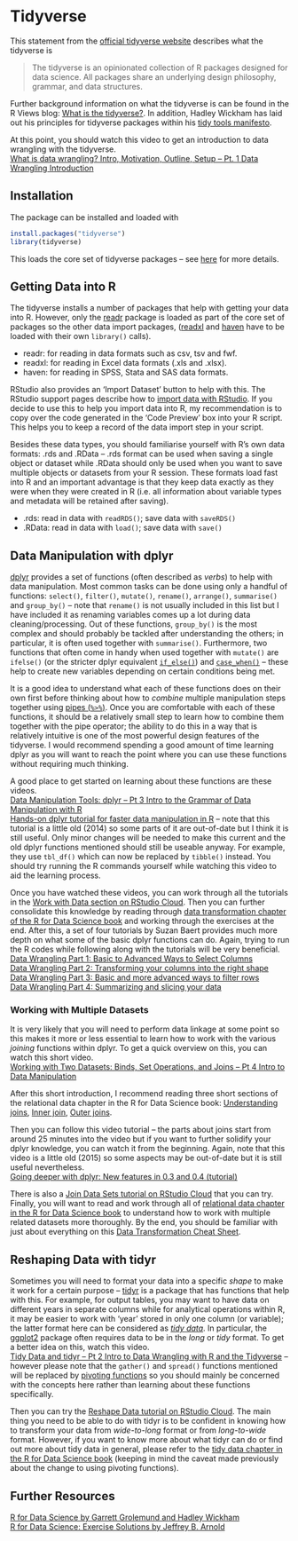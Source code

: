 # Tidyverse

This statement from the [official tidyverse website](https://www.tidyverse.org) describes what the tidyverse is

>The tidyverse is an opinionated collection of R packages designed for data science. All packages share an underlying design philosophy, grammar, and data structures. 

Further background information on what the tidyverse is can be found in the R Views blog: [What is the tidyverse?](https://rviews.rstudio.com/2017/06/08/what-is-the-tidyverse). In addition, Hadley Wickham has laid out his principles for tidyverse packages within his [tidy tools manifesto](https://cran.r-project.org/web/packages/tidyverse/vignettes/manifesto.html).  
  
At this point, you should watch this video to get an introduction to data wrangling with the tidyverse.  
[What is data wrangling? Intro, Motivation, Outline, Setup -- Pt. 1 Data Wrangling Introduction](https://www.youtube.com/watch?v=jOd65mR1zfw&list=PL9HYL-VRX0oQOWAFoKHFQAsWAI3ImbNPk&index=1)
  
## Installation
The package can be installed and loaded with
```r
install.packages("tidyverse")
library(tidyverse)
```

This loads the core set of tidyverse packages – see [here](https://www.tidyverse.org/packages) for more details.

## Getting Data into R
The tidyverse installs a number of packages that help with getting your data into R. However, only the [readr](https://readr.tidyverse.org) package is loaded as part of the core set of packages so the other data import packages, ([readxl](https://readxl.tidyverse.org) and [haven](https://haven.tidyverse.org) have to be loaded with their own `library()` calls).

* readr: for reading in data formats such as csv, tsv and fwf.
* readxl: for reading in Excel data formats (.xls and .xlsx).
* haven: for reading in SPSS, Stata and SAS data formats.

RStudio also provides an 'Import Dataset' button to help with this. The RStudio support pages describe how to [import data with RStudio](https://support.rstudio.com/hc/en-us/articles/218611977-Importing-Data-with-RStudio). If you decide to use this to help you import data into R, my recommendation is to copy over the code generated in the 'Code Preview' box into your R script. This helps you to keep a record of the data import step in your script.  
  
Besides these data types, you should familiarise yourself with R's own data formats: .rds and .RData – .rds format can be used when saving a single object or dataset while .RData should only be used when you want to save multiple objects or datasets from your R session. These formats load fast into R and an important advantage is that they keep data exactly as they were when they were created in R (i.e. all information about variable types and metadata will be retained after saving).

* .rds: read in data with `readRDS()`; save data with `saveRDS()`
* .RData: read in data with `load()`; save data with `save()`

## Data Manipulation with dplyr
[dplyr](https://dplyr.tidyverse.org) provides a set of functions (often described as *verbs*) to help with data manipulation. Most common tasks can be done using only a handful of functions: `select()`, `filter()`, `mutate()`, `rename()`, `arrange()`, `summarise()` and `group_by()` – note that `rename()` is not usually included in this list but I have included it as renaming variables comes up a lot during data cleaning/processing. Out of these functions, `group_by()` is the most complex and should probably be tackled after understanding the others; in particular, it is often used together with `summarise()`. Furthermore, two functions that often come in handy when used together with `mutate()` are `ifelse()` (or the stricter dplyr equivalent [`if_else()`](https://dplyr.tidyverse.org/reference/if_else.html)) and [`case_when()`](https://dplyr.tidyverse.org/reference/case_when.html) – these help to create new variables depending on certain conditions being met.  
  
It is a good idea to understand what each of these functions does on their own first before thinking about how to *combine* multiple manipulation steps together using [pipes (`%>%`)](https://r4ds.had.co.nz/pipes.html). Once you are comfortable with each of these functions, it should be a relatively small step to learn how to combine them together with the pipe operator; the ability to do this in a way that is relatively intuitive is one of the most powerful design features of the tidyverse. I would recommend spending a good amount of time learning dplyr as you will want to reach the point where you can use these functions without requiring much thinking.

A good place to get started on learning about these functions are these videos.  
[Data Manipulation Tools: dplyr -- Pt 3 Intro to the Grammar of Data Manipulation with R](https://www.youtube.com/watch?v=Zc_ufg4uW4U&list=PL9HYL-VRX0oQOWAFoKHFQAsWAI3ImbNPk&index=3)  
[Hands-on dplyr tutorial for faster data manipulation in R](https://www.youtube.com/watch?v=jWjqLW-u3hc) – note that this tutorial is a little old (2014) so some parts of it are out-of-date but I think it is still useful. Only minor changes will be needed to make this current and the old dplyr functions mentioned should still be useable anyway. For example, they use `tbl_df()` which can now be replaced by `tibble()` instead. You should try running the R commands yourself while watching this video to aid the learning process.
  
Once you have watched these videos, you can work through all the tutorials in the [Work with Data section on RStudio Cloud](https://rstudio.cloud/learn/primers/2). Then you can further consolidate this knowledge by reading through [data transformation chapter of the R for Data Science book](https://r4ds.had.co.nz/transform.html) and working through the exercises at the end. After this, a set of four tutorials by Suzan Baert provides much more depth on what some of the basic dplyr functions can do. Again, trying to run the R codes while following along with the tutorials will be very beneficial.  
[Data Wrangling Part 1: Basic to Advanced Ways to Select Columns](https://suzanbaert.netlify.com/2018/01/dplyr-tutorial-1)  
[Data Wrangling Part 2: Transforming your columns into the right shape](https://suzan.rbind.io/2018/02/dplyr-tutorial-2)  
[Data Wrangling Part 3: Basic and more advanced ways to filter rows](https://suzan.rbind.io/2018/02/dplyr-tutorial-3)  
[Data Wrangling Part 4: Summarizing and slicing your data](https://suzan.rbind.io/2018/04/dplyr-tutorial-4)


### Working with Multiple Datasets
It is very likely that you will need to perform data linkage at some point so this makes it more or less essential to learn how to work with the various *joining* functions within dplyr. To get a quick overview on this, you can watch this short video.  
[Working with Two Datasets: Binds, Set Operations, and Joins -- Pt 4 Intro to Data Manipulation](https://www.youtube.com/watch?v=AuBgYDCg1Cg&list=PL9HYL-VRX0oQOWAFoKHFQAsWAI3ImbNPk&index=4)  
  
After this short introduction, I recommend reading three short sections of the relational data chapter in the R for Data Science book: [Understanding joins](https://r4ds.had.co.nz/relational-data.html#understanding-joins), [Inner join](https://r4ds.had.co.nz/relational-data.html#inner-join), [Outer joins](https://r4ds.had.co.nz/relational-data.html#outer-join).

Then you can follow this video tutorial – the parts about joins start from around 25 minutes into the video but if you want to further solidify your dplyr knowledge, you can watch it from the beginning. Again, note that this video is a little old (2015) so some aspects may be out-of-date but it is still useful nevertheless.  
[Going deeper with dplyr: New features in 0.3 and 0.4 (tutorial)](https://www.youtube.com/watch?v=2mh1PqfsXVI)  
  
There is also a [Join Data Sets tutorial on RStudio Cloud](https://rstudio.cloud/learn/primers/4.3) that you can try. Finally, you will want to read and work through all of [relational data chapter in the R for Data Science book](https://r4ds.had.co.nz/relational-data.html) to understand how to work with multiple related datasets more thoroughly. By the end, you should be familiar with just about everything on this [Data Transformation Cheat Sheet](https://github.com/rstudio/cheatsheets/raw/master/data-transformation.pdf).


## Reshaping Data with tidyr
Sometimes you will need to format your data into a specific *shape* to make it work for a certain purpose – [tidyr](https://tidyr.tidyverse.org) is a package that has functions that help with this. For example, for output tables, you may want to have data on different years in separate columns while for analytical operations within R, it may be easier to work with 'year' stored in only one column (or variable); the latter format here can be considered as [*tidy data*](https://cran.r-project.org/web/packages/tidyr/vignettes/tidy-data.html). In particular, the [ggplot2](https://ggplot2.tidyverse.org) package often requires data to be in the *long* or *tidy* format. To get a better idea on this, watch this video.  
[Tidy Data and tidyr -- Pt 2 Intro to Data Wrangling with R and the Tidyverse](https://www.youtube.com/watch?v=1ELALQlO-yM&list=PL9HYL-VRX0oQOWAFoKHFQAsWAI3ImbNPk&index=2) – however please note that the `gather()` and `spread()` functions mentioned will be replaced by [pivoting functions](https://tidyr.tidyverse.org/dev/articles/pivot.html) so you should mainly be concerned with the concepts here rather than learning about these functions specifically.  
  
Then you can try the [Reshape Data tutorial on RStudio Cloud](https://rstudio.cloud/learn/primers/4.1). The main thing you need to be able to do with tidyr is to be confident in knowing how to transform your data from *wide-to-long* format or from *long-to-wide* format. However, if you want to know more about what tidyr can do or find out more about tidy data in general, please refer to the [tidy data chapter in the R for Data Science book](https://r4ds.had.co.nz/tidy-data.html) (keeping in mind the caveat made previously about the change to using pivoting functions).


## Further Resources
[R for Data Science by Garrett Grolemund and Hadley Wickham](https://r4ds.had.co.nz)  
[R for Data Science: Exercise Solutions by Jeffrey B. Arnold](https://jrnold.github.io/r4ds-exercise-solutions)
